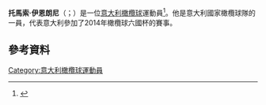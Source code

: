 '''托馬索·伊恩朗尼'''（{{lang-it|Tommaso Iannone}}；{{bd|1990年|9月16日}}）是一位[[意大利|意大利]][[橄欖球|橄欖球]]運動員<ref>{{cite web|title=Tommaso Iannone Profile|url=http://www.itsrugby.co.uk/joueur-8524.html|publisher=Itsrugby.co.uk|accessdate=10 November 2012|archive-date=2018-12-28|archive-url=https://web.archive.org/web/20181228130924/http://www.itsrugby.co.uk/joueur-8524.html|dead-url=no}}</ref>。他是意大利國家橄欖球隊的一員，代表意大利參加了2014年橄欖球六國杯的賽事。
==參考資料==
{{Reflist}}
{{DEFAULTSORT:Iannone}}
[[Category:意大利橄欖球運動員|Category:意大利橄欖球運動員]]
{{italy-bio-stub}}